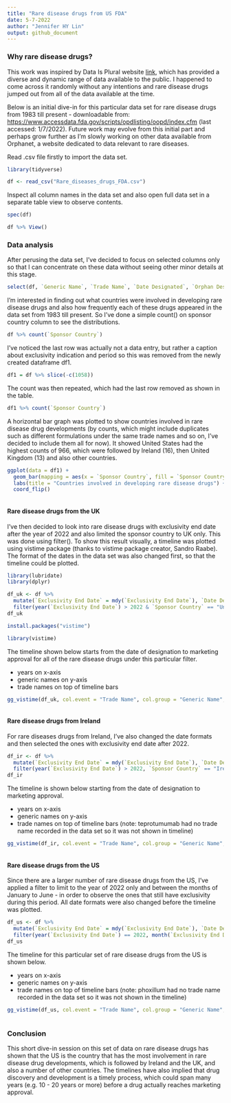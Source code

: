 ```yaml
---
title: "Rare disease drugs from US FDA"
date: 5-7-2022
author: "Jennifer HY Lin"
output: github_document
---
```


### Why rare disease drugs?
This work was inspired by Data Is Plural website [link](https://www.data-is-plural.com), which has provided a diverse and dynamic range of data available to the public. I happened to come across it randomly without any intentions and rare disease drugs jumped out from all of the data available at the time. 

Below is an initial dive-in for this particular data set for rare disease drugs from 1983 till present - downloadable from: <https://www.accessdata.fda.gov/scripts/opdlisting/oopd/index.cfm> (last accessed: 1/7/2022). Future work may evolve from this initial part and perhaps grow further as I'm slowly working on other data available from Orphanet, a website dedicated to data relevant to rare diseases.

Read .csv file firstly to import the data set.
```r
library(tidyverse)
```
```r
df <- read_csv("Rare_diseases_drugs_FDA.csv")
```
Inspect all column names in the data set and also open full data set in a separate table view to observe contents.
```r
spec(df)
```
```r
df %>% View()
```
### Data analysis
After perusing the data set, I've decided to focus on selected columns only so that I can concentrate on these data without seeing other minor details at this stage.
```r
select(df, `Generic Name`, `Trade Name`, `Date Designated`, `Orphan Designation`, `Approved Labeled Indication`, `Marketing Approval Date`, `Exclusivity Protected Indication * (Shown for approvals from Jan. 1, 2013, to the present)`, `Sponsor Country`)
```
I'm interested in finding out what countries were involved in developing rare disease drugs and also how frequently each of these drugs appeared in the data set from 1983 till present. So I've done a simple count() on sponsor country column to see the distributions.
```r
df %>% count(`Sponsor Country`)
```
I've noticed the last row was actually not a data entry, but rather a caption about exclusivity indication and period so this was removed from the newly created dataframe df1.
```r
df1 = df %>% slice(-c(1058))
```
The count was then repeated, which had the last row removed as shown in the table. 
```r
df1 %>% count(`Sponsor Country`)
```
A horizontal bar graph was plotted to show countries involved in rare disease drug developments (by counts, which might include duplicates such as different formulations under the same trade names and so on, I've decided to include them all for now). It showed United States had the highest counts of 966, which were followed by Ireland (16), then United Kingdom (13) and also other countries.
```r
ggplot(data = df1) +
  geom_bar(mapping = aes(x = `Sponsor Country`, fill = `Sponsor Country`)) +
  labs(title = "Countries involved in developing rare disease drugs") +
  coord_flip()
```
```r
```
#### Rare disease drugs from the UK
I've then decided to look into rare disease drugs with exclusivity end date after the year of 2022 and also limited the sponsor country to UK only. This was done using filter(). To show this result visually, a timeline was plotted using vistime package (thanks to vistime package creator, Sandro Raabe). The format of the dates in the data set was also changed first, so that the timeline could be plotted.
```r
library(lubridate)
library(dplyr)
```
```r
df_uk <- df %>% 
  mutate(`Exclusivity End Date` = mdy(`Exclusivity End Date`), `Date Designated` = mdy(`Date Designated`), `Marketing Approval Date` = mdy(`Marketing Approval Date`)) %>%
  filter(year(`Exclusivity End Date`) > 2022 & `Sponsor Country` == "United Kingdom")
df_uk
```

```r
install.packages("vistime")
```

```r
library(vistime)
```
The timeline shown below starts from the date of designation to marketing approval for all of the rare disease drugs under this particular filter.

* years on x-axis
* generic names on y-axis 
* trade names on top of timeline bars
```r
gg_vistime(df_uk, col.event = "Trade Name", col.group = "Generic Name", col.start = "Date Designated", col.end = "Marketing Approval Date", title = "Timeline from designation to marketing approval")
```
```r
```
#### Rare disease drugs from Ireland
For rare diseases drugs from Ireland, I've also changed the date formats and then selected the ones with exclusivity end date after 2022.
```r
df_ir <- df %>%
  mutate(`Exclusivity End Date` = mdy(`Exclusivity End Date`), `Date Designated` = mdy(`Date Designated`), `Marketing Approval Date` = mdy(`Marketing Approval Date`)) %>%
  filter(year(`Exclusivity End Date`) > 2022, `Sponsor Country` == "Ireland")
df_ir
```
The timeline is shown below starting from the date of designation to marketing approval.

* years on x-axis
* generic names on y-axis 
* trade names on top of timeline bars (note: teprotumumab had no trade name recorded in the data set so it was not shown in timeline)
```r
gg_vistime(df_ir, col.event = "Trade Name", col.group = "Generic Name", col.start = "Date Designated", col.end = "Marketing Approval Date", title = "Timeline from designation to marketing approval")
```

```r
```
#### Rare disease drugs from the US
Since there are a larger number of rare disease drugs from the US, I've applied a filter to limit to the year of 2022 only and between the months of January to June - in order to observe the ones that still have exclusivity during this period. All date formats were also changed before the timeline was plotted.
```r
df_us <- df %>%
  mutate(`Exclusivity End Date` = mdy(`Exclusivity End Date`), `Date Designated` = mdy(`Date Designated`), `Marketing Approval Date` = mdy(`Marketing Approval Date`)) %>%
  filter(year(`Exclusivity End Date`) == 2022, month(`Exclusivity End Date`) >= 1, month(`Exclusivity End Date`) < 7, `Sponsor Country` == "United States")
df_us
```
The timeline for this particular set of rare disease drugs from the US is shown below.

* years on x-axis
* generic names on y-axis 
* trade names on top of timeline bars (note: phoxillum had no trade name recorded in the data set so it was not shown in the timeline)
```r
gg_vistime(df_us, col.event = "Trade Name", col.group = "Generic Name", col.start = "Date Designated", col.end = "Marketing Approval Date", title = "Timeline from designation to marketing approval")
```
```r
```
### Conclusion
This short dive-in session on this set of data on rare disease drugs has shown that the US is the country that has the most involvement in rare disease drug developments, which is followed by Ireland and the UK, and also a number of other countries. The timelines have also implied that drug discovery and development is a timely process, which could span many years (e.g. 10 - 20 years or more) before a drug actually reaches marketing approval. 